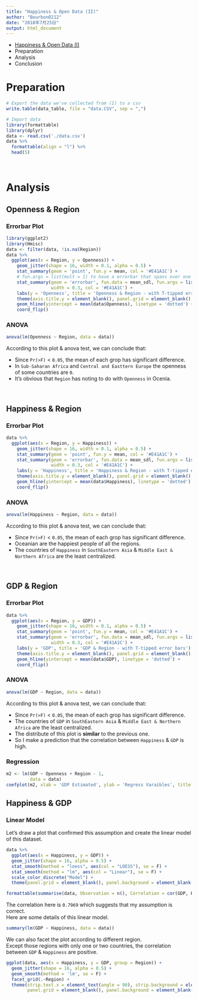 ```yaml
---
title: "Happiness & Open Data (II)"
author: "Bourbon0212"
date: "2018年7月25日"
output: html_document
---
```


* [Happiness & Open Data (I)](https://bourbon0212.github.io/NTU-CS-X/Week3/Happiness_and_Open_Data.html)
* Preparation   
* Analysis
* Conclusion

# **Preparation**
```r
# Export the data we've collected from (I) to a csv
write.table(data_table, file = "data.CSV", sep = ",")
```
```r
# Import data
library(formattable)
library(dplyr)
data <- read.csv('./data.csv') 
data %>%
  formattable(align = "l") %>%
  head(5)
```

<br>

# **Analysis**    

## **Openness & Region**   

### Errorbar Plot
```r
library(ggplot2)
library(Hmisc)
data <- filter(data, !is.na(Region))
data %>%
  ggplot(aes(x = Region, y = Openness)) +
    geom_jitter(shape = 16, width = 0.1, alpha = 0.5) +
    stat_summary(geom = 'point', fun.y = mean, col = '#E41A1C') +
    # fun.args = list(mult = 1) to have a errorbar that spans over one standard deviation in both directions.
    stat_summary(geom = 'errorbar', fun.data = mean_sdl, fun.args = list(mult = 1), 
                 width = 0.3, col = '#E41A1C') +
    labs(y = 'Openness', title = 'Openness & Region - with T-tipped error bars') +
    theme(axis.title.y = element_blank(), panel.grid = element_blank(), panel.background = element_blank()) +
    geom_hline(yintercept = mean(data$Openness), linetype = 'dotted') +
    coord_flip()
```

### ANOVA
```r
anova(lm(Openness ~ Region, data = data))
```

According to this plot & anova test, we can conclude that:     

* Since `Pr(>F)` < `0.05`, the mean of each grop has significant difference.     
* In `Sub-Saharan Africa` and `Central and Easttern Europe` the openness of some countries are `0`.     
* It's obvious that `Region` has noting to do with `Openness` in Ocenia.    

<br>

## **Happiness & Region**    

### Errorbar Plot
```r
data %>%
  ggplot(aes(x = Region, y = Happiness)) +
    geom_jitter(shape = 16, width = 0.1, alpha = 0.5) +
    stat_summary(geom = 'point', fun.y = mean, col = '#E41A1C') +
    stat_summary(geom = 'errorbar', fun.data = mean_sdl, fun.args = list(mult = 1), 
                 width = 0.3, col = '#E41A1C') +
    labs(y = 'Happiness', title = 'Happiness & Region - with T-tipped error bars') +
    theme(axis.title.y = element_blank(), panel.grid = element_blank(), panel.background = element_blank()) +
    geom_hline(yintercept = mean(data$Happiness), linetype = 'dotted') +
    coord_flip()
```

### ANOVA
```r
anova(lm(Happiness ~ Region, data = data))
```
According to this plot & anova test, we can conclude that:   

* Since `Pr(>F)` < `0.05`, the mean of each grop has significant difference.     
* Oceanian are the happiest people of all the regions.    
* The countries of `Happiness` in `SouthEastern Asia` & `Middle East & Northern Africa` are the least centralized.    

<br>

## **GDP & Region**  

### Errorbar Plot
```r
data %>%
  ggplot(aes(x = Region, y = GDP)) +
    geom_jitter(shape = 16, width = 0.1, alpha = 0.5) +
    stat_summary(geom = 'point', fun.y = mean, col = '#E41A1C') +
    stat_summary(geom = 'errorbar', fun.data = mean_sdl, fun.args = list(mult = 1), 
                 width = 0.3, col = '#E41A1C') +
    labs(y = 'GDP', title = 'GDP & Region - with T-tipped error bars') +
    theme(axis.title.y = element_blank(), panel.grid = element_blank(), panel.background = element_blank()) +
    geom_hline(yintercept = mean(data$GDP), linetype = 'dotted') +
    coord_flip()
```

### ANOVA
```r
anova(lm(GDP ~ Region, data = data))
```
According to this plot & anova test, we can conclude that:   

* Since `Pr(>F)` < `0.05`, the mean of each grop has significant difference.   
* The countries of `GDP` in `SouthEastern Asia` & `Middle East & Northern Africa` are the least centralized.
* The distribute of this plot is **similar** to the previous one.   
* So I make a prediction that the correlation between `Happiness` & `GDP` is high.    

### Regression
```r
m2 <- lm(GDP ~ Openness + Region - 1, 
         data = data)
coefplot(m2, xlab = 'GDP Estimated', ylab = 'Regress Varaibles', title = 'Response = GDP')
```

## **Happiness & GDP**

### Linear Model
Let's draw a plot that confirmed this assumption and create the linear model of this dataset.      
```r
data %>%
  ggplot(aes(x = Happiness, y = GDP)) +
  geom_jitter(shape = 16, alpha = 0.5) +
  stat_smooth(method = "loess", aes(col = "LOESS"), se = F) +
  stat_smooth(method = "lm", aes(col = "Linear"), se = F) +
  scale_color_discrete("Model") +
  theme(panel.grid = element_blank(), panel.background = element_blank())
```

```r
formattable(summarise(data, Observation = n(), Correlation = cor(GDP, Happiness)))
```
The correlation here is `0.7969` which suggests that my assumption is correct.    
Here are some details of this linear model.    
```r
summary(lm(GDP ~ Happiness, data = data))
```

We can also facet the plot according to different region.     
Except those regions with only one or two countries, the correlation between `GDP` & `Happiness` are positive.   
```r
ggplot(data, aes(x = Happiness, y = GDP, group = Region)) +
  geom_jitter(shape = 16, alpha = 0.5) +
  geom_smooth(method = 'lm', se = F) +
  facet_grid(.~Region) +
  theme(strip.text.x = element_text(angle = 90), strip.background = element_blank(),
        panel.grid = element_blank(), panel.background = element_blank())
```